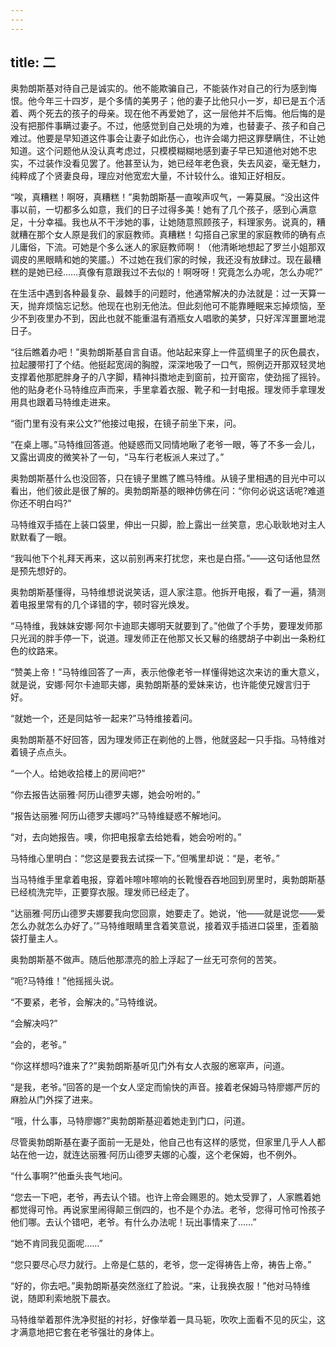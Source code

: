 ```yaml
---
---
---
```

title: 二
---




奥勃朗斯基对待自己是诚实的。他不能欺骗自己，不能装作对自己的行为感到悔恨。他今年三十四岁，是个多情的美男子；他的妻子比他只小一岁，却已是五个活着、两个死去的孩子的母亲。现在他不再爱她了，这一层他并不后悔。他后悔的是没有把那件事瞒过妻子。不过，他感觉到自己处境的为难，也替妻子、孩子和自己难过。他要是早知道这件事会让妻子如此伤心，也许会竭力把这罪孽瞒住，不让她知道。这个问题他从没认真考虑过，只模模糊糊地感到妻子早已知道他对她不忠实，不过装作没看见罢了。他甚至认为，她已经年老色衰，失去风姿，毫无魅力，纯粹成了个贤妻良母，理应对他宽宏大量，不计较什么。谁知正好相反。

“唉，真糟糕！啊呀，真糟糕！”奥勃朗斯基一直唉声叹气，一筹莫展。“没出这件事以前，一切都多么如意，我们的日子过得多美！她有了几个孩子，感到心满意足，十分幸福。我也从不干涉她的事，让她随意照顾孩子，料理家务。说真的，糟就糟在那个女人原是我们的家庭教师。真糟糕！勾搭自己家里的家庭教师的确有点儿庸俗，下流。可她是个多么迷人的家庭教师啊！（他清晰地想起了罗兰小姐那双调皮的黑眼睛和她的笑靥。）不过她在我们家的时候，我还没有放肆过。现在最糟糕的是她已经……真像有意跟我过不去似的！啊呀呀！究竟怎么办呢，怎么办呢?”

在生活中遇到各种最复杂、最棘手的问题时，他通常解决的办法就是：过一天算一天，抛弃烦恼忘记愁。他现在也别无他法。但此刻他可不能靠睡眠来忘掉烦恼，至少不到夜里办不到，因此也就不能重温有酒瓶女人唱歌的美梦，只好浑浑噩噩地混日子。

“往后瞧着办吧！”奥勃朗斯基自言自语。他站起来穿上一件蓝绸里子的灰色晨衣，拉起腰带打了个结。他挺起宽阔的胸膛，深深地吸了一口气，照例迈开那双轻灵地支撑着他那肥胖身子的八字脚，精神抖擞地走到窗前，拉开窗帘，使劲摇了摇铃。他的贴身老仆马特维应声而来，手里拿着衣服、靴子和一封电报。理发师手拿理发用具也跟着马特维走进来。

“衙门里有没有来公文?”他接过电报，在镜子前坐下来，问。

“在桌上哪。”马特维回答道。他疑惑而又同情地瞅了老爷一眼，等了不多一会儿，又露出调皮的微笑补了一句，“马车行老板派人来过了。”

奥勃朗斯基什么也没回答，只在镜子里瞧了瞧马特维。从镜子里相遇的目光中可以看出，他们彼此是很了解的。奥勃朗斯基的眼神仿佛在问：“你何必说这话呢?难道你还不明白吗?”

马特维双手插在上装口袋里，伸出一只脚，脸上露出一丝笑意，忠心耿耿地对主人默默看了一眼。

“我叫他下个礼拜天再来，这以前别再来打扰您，来也是白搭。”——这句话他显然是预先想好的。

奥勃朗斯基懂得，马特维想说说笑话，逗人家注意。他拆开电报，看了一遍，猜测着电报里常有的几个译错的字，顿时容光焕发。

“马特维，我妹妹安娜·阿尔卡迪耶夫娜明天就要到了。”他做了个手势，要理发师那只光润的胖手停一下，说道。理发师正在他那又长又鬈的络腮胡子中剃出一条粉红色的纹路来。

“赞美上帝！”马特维回答了一声，表示他像老爷一样懂得她这次来访的重大意义，就是说，安娜·阿尔卡迪耶夫娜，奥勃朗斯基的爱妹来访，也许能使兄嫂言归于好。

“就她一个，还是同姑爷一起来?”马特维接着问。

奥勃朗斯基不好回答，因为理发师正在剃他的上唇，他就竖起一只手指。马特维对着镜子点点头。

“一个人。给她收拾楼上的房间吧?”

“你去报告达丽雅·阿历山德罗夫娜，她会吩咐的。”

“报告达丽雅·阿历山德罗夫娜吗?”马特维疑惑不解地问。

“对，去向她报告。噢，你把电报拿去给她看，她会吩咐的。”

马特维心里明白：“您这是要我去试探一下。”但嘴里却说：“是，老爷。”

当马特维手里拿着电报，穿着咔嚓咔嚓响的长靴慢吞吞地回到房里时，奥勃朗斯基已经梳洗完毕，正要穿衣服。理发师已经走了。

“达丽雅·阿历山德罗夫娜要我向您回禀，她要走了。她说，‘他——就是说您——爱怎么办就怎么办好了。’”马特维眼睛里含着笑意说，接着双手插进口袋里，歪着脑袋打量主人。

奥勃朗斯基不做声。随后他那漂亮的脸上浮起了一丝无可奈何的苦笑。

“呃?马特维！”他摇摇头说。

“不要紧，老爷，会解决的。”马特维说。

“会解决吗?”

“会的，老爷。”

“你这样想吗?谁来了?”奥勃朗斯基听见门外有女人衣服的窸窣声，问道。

“是我，老爷。”回答的是一个女人坚定而愉快的声音。接着老保姆马特廖娜严厉的麻脸从门外探了进来。

“哦，什么事，马特廖娜?”奥勃朗斯基迎着她走到门口，问道。

尽管奥勃朗斯基在妻子面前一无是处，他自己也有这样的感觉，但家里几乎人人都站在他一边，就连达丽雅·阿历山德罗夫娜的心腹，这个老保姆，也不例外。

“什么事啊?”他垂头丧气地问。

“您去一下吧，老爷，再去认个错。也许上帝会赐恩的。她太受罪了，人家瞧着她都觉得可怜。再说家里闹得颠三倒四的，也不是个办法。老爷，您得可怜可怜孩子他们哪。去认个错吧，老爷。有什么办法呢！玩出事情来了……”

“她不肯同我见面呢……”

“您只要尽心尽力就行。上帝是仁慈的，老爷，您一定得祷告上帝，祷告上帝。”

“好的，你去吧。”奥勃朗斯基突然涨红了脸说。“来，让我换衣服！”他对马特维说，随即利索地脱下晨衣。

马特维举着那件洗净熨挺的衬衫，好像举着一具马轭，吹吹上面看不见的灰尘，这才满意地把它套在老爷强壮的身体上。